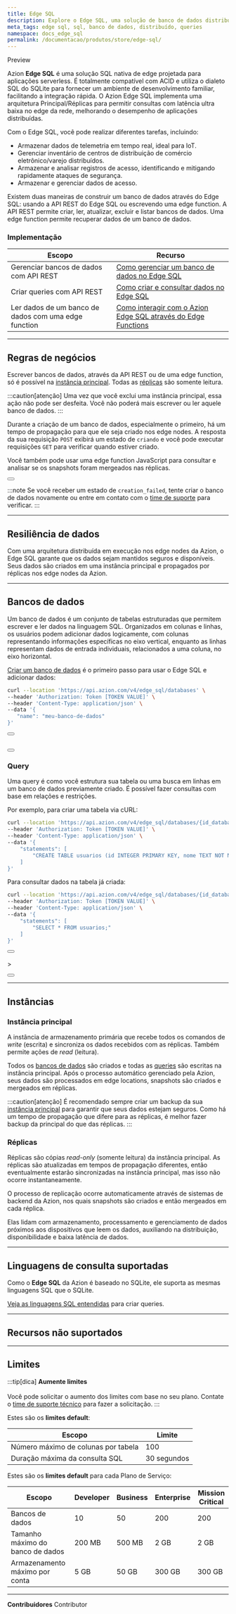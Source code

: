 ```yaml
---
title: Edge SQL
description: Explore o Edge SQL, uma solução de banco de dados distribuído da Azion. Você pode gerenciar bancos de dados, executar consultas e garantir resiliência de dados.
meta_tags: edge sql, sql, banco de dados, distribuído, queries
namespace: docs_edge_sql
permalink: /documentacao/produtos/store/edge-sql/
---
```



<Badge variant="accent">
  Preview
</Badge>

Azion **Edge SQL** é uma solução SQL nativa de edge projetada para aplicações serverless. É totalmente compatível com ACID e utiliza o dialeto SQL do SQLite para fornecer um ambiente de desenvolvimento familiar, facilitando a integração rápida. O Azion Edge SQL implementa uma arquitetura Principal/Réplicas para permitir consultas com latência ultra baixa no edge da rede, melhorando o desempenho de aplicações distribuídas.

Com o Edge SQL, você pode realizar diferentes tarefas, incluindo:

- Armazenar dados de telemetria em tempo real, ideal para IoT.
- Gerenciar inventário de centros de distribuição de comércio eletrônico/varejo distribuídos.
- Armazenar e analisar registros de acesso, identificando e mitigando rapidamente ataques de segurança.
- Armazenar e gerenciar dados de acesso.

Existem duas maneiras de construir um banco de dados através do Edge SQL: usando a API REST do Edge SQL ou escrevendo uma edge function. A API REST permite criar, ler, atualizar, excluir e listar bancos de dados. Uma edge function permite recuperar dados de um banco de dados.

### Implementação

| Escopo | Recurso |
| ------ | ------- |
| Gerenciar bancos de dados com API REST | [Como gerenciar um banco de dados no Edge SQL](/pt-br/documentacao/produtos/guias/gerenciar-bancos-dados-edge-sql/) |
| Criar queries com API REST | [Como criar e consultar dados no Edge SQL](/pt-br/documentacao/produtos/guias/criar-tabelas-edge-sql/) |
| Ler dados de um banco de dados com uma edge function | [Como interagir com o Azion Edge SQL através do Edge Functions](/pt-br/documentacao/produtos/guias/edge-sql/como-interagir-db-edge-functions/) |

---

## Regras de negócios

Escrever bancos de dados, através da API REST ou de uma edge function, só é possível na [instância principal](#instancia-principal). Todas as [réplicas](#replicas) são somente leitura.

:::caution[atenção]
Uma vez que você exclui uma instância principal, essa ação não pode ser desfeita. Você não poderá mais escrever ou ler aquele banco de dados.
:::

Durante a criação de um banco de dados, especialmente o primeiro, há um tempo de propagação para que ele seja criado nos edge nodes. A resposta da sua requisição `POST` exibirá um estado de `criando` e você pode executar requisições `GET` para verificar quando estiver criado.

Você também pode usar uma edge function JavaScript para consultar e analisar se os snapshots foram mergeados nas réplicas.

<Button href="guidelink" text="ir para o guia de análise de snapshots" variant="secondary"></Button>

:::note
Se você receber um estado de `creation_failed`, tente criar o banco de dados novamente ou entre em contato com o [time de suporte](/pt-br/documentacao/servicos/suporte/#canais-de-atendimento) para verificar.
:::

---

## Resiliência de dados

Com uma arquitetura distribuída em execução nos edge nodes da Azion, o Edge SQL garante que os dados sejam mantidos seguros e disponíveis. Seus dados são criados em uma instância principal e propagados por réplicas nos edge nodes da Azion.

---

## Bancos de dados

Um banco de dados é um conjunto de tabelas estruturadas que permitem escrever e ler dados na linguagem SQL. Organizados em colunas e linhas, os usuários podem adicionar dados logicamente, com colunas representando informações específicas no eixo vertical, enquanto as linhas representam dados de entrada individuais, relacionados a uma coluna, no eixo horizontal.

[Criar um banco de dados](/pt-br/documentacao/produtos/guias/gerenciar-bancos-dados-edge-sql/) é o primeiro passo para usar o Edge SQL e adicionar dados:

```bash
curl --location 'https://api.azion.com/v4/edge_sql/databases' \
--header 'Authorization: Token [TOKEN VALUE]' \
--header 'Content-Type: application/json' \
--data '{
   "name": "meu-banco-de-dados"
}'
```

<Button href="apilink" text="criar um banco de dados com a API da Azion" variant="secondary"></Button> <br></br>

<Button href="guidelink" text="criar um banco de dados com edge functions" variant="secondary"></Button>

### Query

Uma query é como você estrutura sua tabela ou uma busca em linhas em um banco de dados previamente criado. É possível fazer consultas com base em relações e restrições.

Por exemplo, para criar uma tabela via cURL:

```bash
curl --location 'https://api.azion.com/v4/edge_sql/databases/{id_database}/query' \
--header 'Authorization: Token [TOKEN VALUE]' \
--header 'Content-Type: application/json' \
--data '{
    "statements": [
        "CREATE TABLE usuarios (id INTEGER PRIMARY KEY, nome TEXT NOT NULL);"
    ]
}'
```

Para consultar dados na tabela já criada:

```bash
curl --location 'https://api.azion.com/v4/edge_sql/databases/{id_database}/query' \
--header 'Authorization: Token [TOKEN VALUE]' \
--header 'Content-Type: application/json' \
--data '{
    "statements": [
        "SELECT * FROM usuarios;"
    ]
}'
```

<Button href="apilink" text="criar uma consulta com a API da Azion" variant="secondary"></Button> <br></br>>

<Button href="/pt-br/documentacao/produtos/guias/criar-tabelas-edge-sql/" text="ir para o guia de criar queries" variant="secondary"></Button>

---

## Instâncias

### Instância principal

A instância de armazenamento primária que recebe todos os comandos de *write* (escrita) e sincroniza os dados recebidos com as réplicas. Também permite ações de *read* (leitura).

Todos os [bancos de dados](#bancos-de-dados) são criados e todas as [queries](#query) são escritas na instância principal. Após o processo automático gerenciado pela Azion, seus dados são processados em edge locations, snapshots são criados e mergeados em réplicas.

:::caution[atenção]
É recomendado sempre criar um backup da sua [instância principal](#instancia-principal) para garantir que seus dados estejam seguros. Como há um tempo de propagação que difere para as réplicas, é melhor fazer backup da principal do que das réplicas.
:::

### Réplicas

Réplicas são cópias *read-only* (somente leitura) da instância principal. As réplicas são atualizadas em tempos de propagação diferentes, então eventualmente estarão sincronizadas na instância principal, mas isso não ocorre instantaneamente.

O processo de replicação ocorre automaticamente através de sistemas de backend da Azion, nos quais snapshots são criados e então mergeados em cada réplica.

Elas lidam com armazenamento, processamento e gerenciamento de dados próximos aos dispositivos que leem os dados, auxiliando na distribuição, disponibilidade e baixa latência de dados.

---

## Linguagens de consulta suportadas

Como o **Edge SQL** da Azion é baseado no SQLite, ele suporta as mesmas linguagens SQL que o SQLite.

[Veja as linguagens SQL entendidas](https://www.sqlite.org/lang.html) para criar queries.

---

## Recursos não suportados



---

## Limites

:::tip[dica]
**Aumente limites** <br></br>
Você pode solicitar o aumento dos limites com base no seu plano. Contate o [time de suporte técnico](/pt-br/documentacao/servicos/suporte/) para fazer a solicitação.
:::

Estes são os **limites default**:

| Escopo | Limite | 
| ----- | ----- | 
| Número máximo de colunas por tabela | 100 |
| Duração máxima da consulta SQL | 30 segundos |

Estes são os **limites default** para cada Plano de Serviço:

| Escopo | Developer | Business | Enterprise | Mission Critical |
| ------ | --------- | -------- | ---------- | ---------------- |
| Bancos de dados | 10 | 50 | 200 | 200 |
| Tamanho máximo do banco de dados | 200 MB | 500 MB | 2 GB | 2 GB |
| Armazenamento máximo por conta | 5 GB | 50 GB | 300 GB | 300 GB |



---


**Contribuidores** <ContributorList>Contributor</ContributorList>

